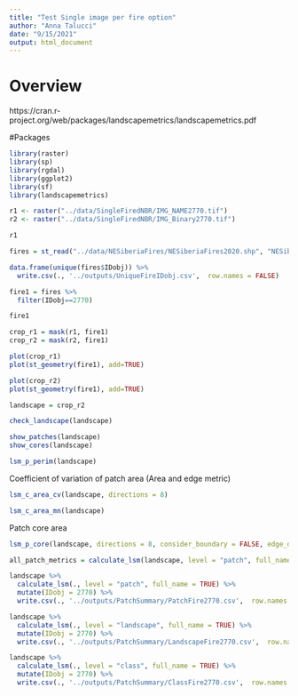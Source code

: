 ```yaml
---
title: "Test Single image per fire option"
author: "Anna Talucci"
date: "9/15/2021"
output: html_document
---
```


# Overview

https://cran.r-project.org/web/packages/landscapemetrics/landscapemetrics.pdf



#Packages
```r
library(raster)
library(sp)
library(rgdal)
library(ggplot2)
library(sf)
library(landscapemetrics)
```


```r
r1 <- raster("../data/SingleFiredNBR/IMG_NAME2770.tif")
r2 <- raster("../data/SingleFiredNBR/IMG_Binary2770.tif")

```


```r
r1
```

```r
fires = st_read("../data/NESiberiaFires/NESiberiaFires2020.shp", "NESiberiaFires2020")
```

```r
data.frame(unique(fires$IDobj)) %>% 
  write.csv(., '../outputs/UniqueFireIDobj.csv',  row.names = FALSE)
```

```r
fire1 = fires %>%
  filter(IDobj==2770)

fire1

```
```r
crop_r1 = mask(r1, fire1)
crop_r2 = mask(r2, fire1)
```

```r
plot(crop_r1)
plot(st_geometry(fire1), add=TRUE)

```

```r
plot(crop_r2)
plot(st_geometry(fire1), add=TRUE)

```

```r
landscape = crop_r2
```
```r
check_landscape(landscape)

```

```r
show_patches(landscape) 
show_cores(landscape)

```

```r

lsm_p_perim(landscape)
```

Coefficient of variation of patch area (Area and edge metric)

```r
lsm_c_area_cv(landscape, directions = 8)

```

```r
lsm_c_area_mn(landscape)
```

Patch core area
```r
lsm_p_core(landscape, directions = 8, consider_boundary = FALSE, edge_depth = 1)

```

```r
all_patch_metrics = calculate_lsm(landscape, level = "patch", full_name = TRUE)
```

```r
landscape %>% 
  calculate_lsm(., level = "patch", full_name = TRUE) %>% 
  mutate(IDobj = 2770) %>% 
  write.csv(., '../outputs/PatchSummary/PatchFire2770.csv',  row.names = FALSE)
```

```r
landscape %>% 
  calculate_lsm(., level = "landscape", full_name = TRUE) %>% 
  mutate(IDobj = 2770) %>% 
  write.csv(., '../outputs/PatchSummary/LandscapeFire2770.csv',  row.names = FALSE)
```

```r
landscape %>% 
  calculate_lsm(., level = "class", full_name = TRUE) %>% 
  mutate(IDobj = 2770) %>% 
  write.csv(., '../outputs/PatchSummary/ClassFire2770.csv',  row.names = FALSE)
```